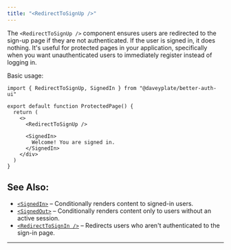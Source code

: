 ```yaml
---
title: "<RedirectToSignUp />"
---
```


The `<RedirectToSignUp />` component ensures users are redirected to the sign-up page if they are not authenticated. If the user is signed in, it does nothing. It's useful for protected pages in your application, specifically when you want unauthenticated users to immediately register instead of logging in.

Basic usage:

```tsx
import { RedirectToSignUp, SignedIn } from "@daveyplate/better-auth-ui"

export default function ProtectedPage() {
  return (
    <>
      <RedirectToSignUp />

      <SignedIn>
        Welcome! You are signed in.
      </SignedIn>
    </div>
  )
}
```

## See Also:

- [`<SignedIn>`](/components/signed-in) – Conditionally renders content to signed-in users.
- [`<SignedOut>`](/components/signed-out) – Conditionally renders content only to users without an active session.
- [`<RedirectToSignIn />`](/components/redirect-to-sign-in) – Redirects users who aren't authenticated to the sign-in page.

---  